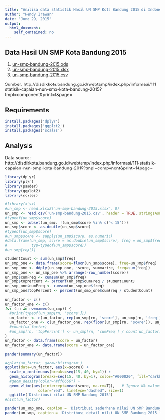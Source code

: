 ```yaml
---
title: "Analisa data statistik Hasil UN SMP Kota Bandung 2015 di Indonesia dengan bahasa pemrograman R"
author: "Hendy Irawan"
date: "June 29, 2015"
output:
  html_document:
    self_contained: no
---
```


## Data Hasil UN SMP Kota Bandung 2015

1. [un-smp-bandung-2015.ods](un-smp-bandung-2015.ods)
2. [un-smp-bandung-2015.xlsx](un-smp-bandung-2015.xlsx)
3. [un-smp-bandung-2015.csv](un-smp-bandung-2015.csv)

Sumber: http://disdikkota.bandung.go.id/webtemp/index.php/informasi/111-statisik-capaian-nun-smp-kota-bandung-2015?tmpl=component&print=1&page=

## Requirements

```r
install.packages('dplyr')
install.packages('ggplot2')
install.packages('scales')
```

## Analysis

Data source: http://disdikkota.bandung.go.id/webtemp/index.php/informasi/111-statisik-capaian-nun-smp-kota-bandung-2015?tmpl=component&print=1&page=

```r
library(dplyr)
library(plyr)
library(pander)
library(ggplot2)
library(scales)
```

```r
#library(xlsx)
#un_smp <- read.xlsx2('un-smp-bandung-2015.xlsx', 0)
un_smp <- read.csv('un-smp-bandung-2015.csv', header = TRUE, stringsAsFactors = FALSE)
#typeof(un_smp$score)
un_smp <- subset(un_smp, !(un_smp$score %in% c('< 15')))
un_smp$score <- as.double(un_smp$score)
#typeof(un_smp$score)
#un_smp$score <- sapply(un_smp$score, as.numeric)
#data.frame(un_smp, score = as.double(un_smp$score), freq = un_smp$freq,
#           typ=typeof(un_smp$score))
#un_smp[rep()]

studentCount <- sum(un_smp$freq)
un_smp_one <- data.frame(score=floor(un_smp$score), freq=un_smp$freq)
un_smp_one <- ddply(un_smp_one, ~score, summarise, freq=sum(freq))
un_smp_one <- un_smp_one %>% arrange(-row_number(score))
un_smp$cumFreq <- cumsum(un_smp$freq)
un_smp$topPercent <- percent(un_smp$cumFreq / studentCount)
un_smp_one$cumFreq <- cumsum(un_smp_one$freq)
un_smp_one$topPercent <- percent(un_smp_one$cumFreq / studentCount)

un_factor <- c()
un_factor_one <- c()
for (rn in rownames(un_smp)) {
  #print(typeof(un_smp[rn, 'score']))
  un_factor <- c(un_factor, rep(un_smp[rn, 'score'], un_smp[rn, 'freq']))
  un_factor_one <- c(un_factor_one, rep(floor(un_smp[rn, 'score']), un_smp[rn, 'freq']))
  #count(un_factor)
  #un_smp[rn, 'topPercent'] <- un_smp[rn, 'cumFreq'] / count(un_factor)
}
un_factor <- data.frame(score = un_factor)
un_factor_one <- data.frame(score = un_factor_one)

pander(summary(un_factor))

#qplot(un_factor, geom='histogram')
ggplot(data=un_factor, aes(x=score)) + 
  scale_x_continuous(breaks=seq(15, 40, by=1)) +
  geom_histogram(breaks=seq(15, 40, by=1), color="#000020", fill="darkblue") + 
  #geom_density(color="#ff6666") +
  geom_vline(aes(xintercept=mean(score, na.rm=T)),   # Ignore NA values for mean
               color="red", linetype="dashed", size=1)
  ggtitle('Distribusi nilai UN SMP Bandung 2015')
#hist(un_factor)

pander(un_smp_one, caption = 'Distribusi sederhana nilai UN SMP Bandung 2015 (plus kumulatif)')
pander(un_smp, caption = 'Distribusi detail nilai UN SMP Bandung 2015 (plus kumulatif)')
```
